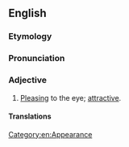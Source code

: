 ==English==

===Etymology===
{{rfe|lang=en}}

===Pronunciation===
{{rfp|lang=en}}

===Adjective===
{{en-adj|head=[[nice]]-[[looking]]}}

# [[pleasing|Pleasing]] to the eye; [[attractive]].

====Translations====
{{trans-see|attractive}}

[[Category:en:Appearance]]